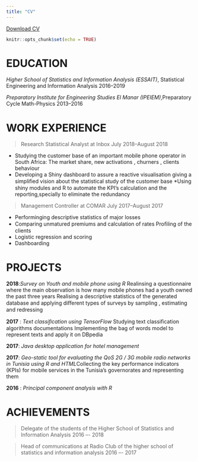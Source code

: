 ---
title: "CV"
---

<a href="CV.pdf#" class="download" title="Download CV as PDF">Download CV</a>
```{r setup, include=FALSE}
knitr::opts_chunk$set(echo = TRUE)
```
	

# EDUCATION


*Higher School of Statistics and Information Analysis (ESSAIT)*, Statistical Engineering and Information Analysis \hfill 2016--2019

*Preparatory Institute for Engineering Studies El Manar (IPEIEM)*,Preparatory Cycle Math-Physics \hfill 2013--2016


# WORK EXPERIENCE



 > Research Statistical Analyst at Inbox \hfill July 2018--August 2018
 
 * Studying the customer base of an important mobile phone operator in South Africa: The market share, new activations , churners , clients behaviour
 * Developing a Shiny dashboard to assure a reactive visualisation giving a simpliﬁed vision about the statistical study of the customer base 
*Using shiny modules and R to automate the KPI's calculation and the reporting,specially to eliminate the redundancy

 > Management Controller at COMAR \hfill July 2017--August 2017

* Performinging descriptive statistics of major losses
* Comparing unmatured premiums and calculation of rates Proﬁling of the clients
* Logistic regression and scoring
* Dashboarding

# PROJECTS

**2018**:*Survey on Youth and mobile phone using R*
Realinsing a questionnaire where the main observation is how many mobile phones had a youth owned the past three years Realising a descriptive statistics of the generated database and applying diﬀerent types of surveys by sampling , estimating and redressing

**2017** : *Text classiﬁcation using TensorFlow*  Studying text classiﬁcation algorithms documentations Implementing the bag of words model to represent texts and apply it on DBpedia

**2017**: *Java desktop application for hotel management* 

**2017**: *Geo-static tool for evaluating the QoS 2G / 3G mobile radio networks in Tunisia using R and HTML*Collecting the key performance indicators (KPIs) for mobile services in the Tunisia's governorates and representing them

**2016** : *Principal component analysis with R* 



# ACHIEVEMENTS

>Delegate of the students of the Higher School of Statistics and Information Analysis \hfill 2016 –- 2018

>Head of communications at Radio Club of the higher school of statistics and information analysis \hfill 2016 –- 2017



